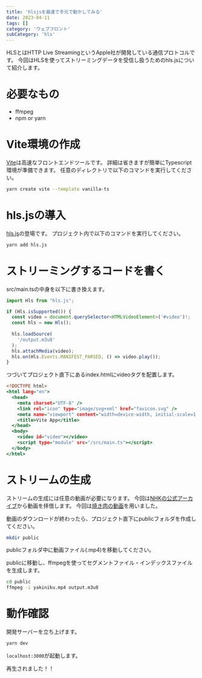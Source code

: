```yaml
---
title: 'hlsjsを最速で手元で動かしてみる'
date: 2023-04-11
tags: []
category: 'ウェブフロント'
subCategory: 'hls'
---
```


HLSとはHTTP Live StreamingというApple社が開発している通信プロトコルです。
今回はHLSを使ってストリーミングデータを受信し扱うためのhls.jsについて紹介します。

# 必要なもの
- ffmpeg
- npm or yarn

# Vite環境の作成
[Vite](https://ja.vitejs.dev/)は高速なフロントエンドツールです。
詳細は省きますが簡単にTypescript環境が準備できます。
任意のディレクトリで以下のコマンドを実行してください。

```zsh
yarn create vite --template vanilla-ts
```

# hls.jsの導入
[hls.js](https://github.com/video-dev/hls.js/)の登場です。
プロジェクト内で以下のコマンドを実行してください。

```zsh
yarn add hls.js
```

# ストリーミングするコードを書く
src/main.tsの中身を以下に書き換えます。

```main.ts
import Hls from "hls.js";

if (Hls.isSupported()) {
  const video = document.querySelector<HTMLVideoElement>('#video')!;
  const hls = new Hls();
 
  hls.loadSource(
    '/output.m3u8'
  );
  hls.attachMedia(video);
  hls.on(Hls.Events.MANIFEST_PARSED, () => video.play());
}
```

つづいてプロジェクト直下にあるindex.htmlにvideoタグを配置します。

```index.html
<!DOCTYPE html>
<html lang="en">
  <head>
    <meta charset="UTF-8" />
    <link rel="icon" type="image/svg+xml" href="favicon.svg" />
    <meta name="viewport" content="width=device-width, initial-scale=1.0" />
    <title>Vite App</title>
  </head>
  <body>
    <video id="video"></video>
    <script type="module" src="/src/main.ts"></script>
  </body>
</html>
```

# ストリームの生成
ストリームの生成には任意の動画が必要になります。
今回は[NHKの公式アーカイブ](https://www.nhk.or.jp/archives/creative/material/)から動画を拝借します。
今回は[焼き肉の動画](https://www2.nhk.or.jp/archives/creative/material/view.cgi?m=D0002160659_00000)を用いました。

動画のダウンロードが終わったら、プロジェクト直下にpublicフォルダを作成してください。
```zsh
mkdir public
```

publicフォルダ中に動画ファイル(.mp4)を移動してください。


publicに移動し、ffmpegを使ってセグメントファイル・インデックスファイルを生成します。

```zsh
cd public
ffmpeg -i yakiniku.mp4 output.m3u8
```

# 動作確認
開発サーバーを立ち上げます。

```zsh
yarn dev
```

`localhost:3000`が起動します。

再生されました！！
